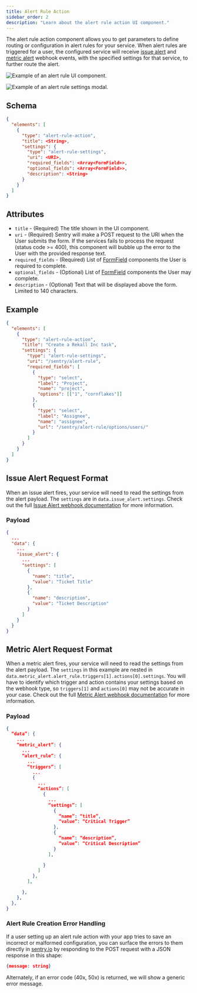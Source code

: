```yaml
---
title: Alert Rule Action
sidebar_order: 2
description: "Learn about the alert rule action UI component."
---
```


The alert rule action component allows you to get parameters to define routing or configuration in alert rules for your service. When alert rules are triggered for a user, the configured service will receive [issue alert](/product/integrations/integration-platform/webhooks/#issue-alerts) and [metric alert](/product/integrations/integration-platform/webhooks/#metric-alerts) webhook events, with the specified settings for that service, to further route the alert.

![Example of an alert rule UI component.](alert-rule-component-action-example.png)

![Example of an alert rule settings modal.](alert-rule-component-modal-example.png)

## Schema

```json {filename:schema.json}
{
  "elements": [
    {
      "type": "alert-rule-action",
      "title": <String>,
      "settings": {
        "type": "alert-rule-settings",
        "uri": <URI>,
        "required_fields": <Array<FormField>>,
        "optional_fields": <Array<FormField>>,
        "description": <String>
      }
    }
  ]
}
```

## Attributes

- `title` - (Required) The title shown in the UI component.
- `uri` - (Required) Sentry will make a POST request to the URI when the User submits the form. If the services fails to process the request (status code >= 400), this component will bubble up the error to the User with the provided response text.
- `required_fields` - (Required) List of [FormField](/product/integrations/integration-platform/ui-components/formfield) components the User is required to complete.
- `optional_fields` - (Optional) List of [FormField](/product/integrations/integration-platform/ui-components/formfield) components the User may complete.
- `description` - (Optional) Text that will be displayed above the form. Limited to 140 characters.

## Example

```json {filename:schema.json}
{
  "elements": [
    {
      "type": "alert-rule-action",
      "title": "Create a Rekall Inc task",
      "settings": {
        "type": "alert-rule-settings",
        "uri": "/sentry/alert-rule",
        "required_fields": [
          {
            "type": "select",
            "label": "Project",
            "name": "project",
            "options": [["1", "cornflakes"]]
          },
          {
            "type": "select",
            "label": "Assignee",
            "name": "assignee",
            "url": "/sentry/alert-rule/options/users/"
          }
        ]
      }
    }
  ]
}
```


## Issue Alert Request Format

When an issue alert fires, your service will need to read the settings from the alert payload. The `settings` are in `data.issue_alert.settings`. Check out the full [Issue Alert webhook documentation](/product/integrations/integration-platform/webhooks/#issue-alerts) for more information.

### Payload

```json
{
  ...
  "data": {
    ...
    "issue_alert": {
      ...
      "settings": [
        {
          "name": "title",
          "value": "Ticket Title"
        },
        {
          "name": "description",
          "value": "Ticket Description"
        }
      ]
    }
  }
}
```

## Metric Alert Request Format

When a metric alert fires, your service will need to read the settings from the alert payload. The `settings` in this example are nested in `data.metric_alert.alert_rule.triggers[1].actions[0].settings`. You will have to identify which trigger and action contains your settings based on the webhook type, so `triggers[1]` and `actions[0]` may not be accurate in your case. Check out the full [Metric Alert webhook documentation](/product/integrations/integration-platform/webhooks/#metric-alerts) for more information.

### Payload

```json
{
  “data”: {
    ...
    “metric_alert”: {
      ...
      “alert_rule”: {
        ...
        “triggers”: [
          ...
          {
            ...
            “actions”: [
              {
                ...
                “settings”: [
                  {
                    “name”: “title”,
                    “value”: “Critical Trigger”
                  },
                  {
                    “name”: “description”,
                    “value”: “Critical Description”
                  }
                ],

              }
            ]
          },
        ],

      },
    },
  },
}
```

### Alert Rule Creation Error Handling

If a user setting up an alert rule action with your app tries to save an incorrect or malformed configuration, you can surface the errors to them directly in [sentry.io](https://sentry.io) by responding to the POST request with a JSON response in this shape:

```json
{message: string}
```

Alternately, if an error code (40x, 50x) is returned, we will show a generic error message.
